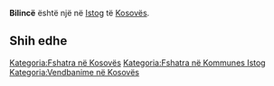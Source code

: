 {{Fshat në 
 | Emri                = Bilincë
 | EmriAlt                = 
 | NAME_SHORT_FORM=      
 | NAME_GENERIC=      
 | NAME_SORT_NAME_RO=      BILINCE
 | FULL_NAME_RO = Bilincë
 | FULL_NAME_ND_RO=Bilince
 | SORT_NAME_RG=BILINCE
 | FULL_NAME_RG=Bilincë
 | FULL_NAME_ND_RG=Bilince
 | SRP_NAME_SHORT_FORM=      
 | SRP_NAME_GENERIC=      
 | SRP_NAME_SORT_NAME_RO=      
 | SRP_FULL_NAME_RO = 
 | SRP_FULL_NAME_ND_RO=
 | SRP_SORT_NAME_RG=
 | SRP_FULL_NAME_RG=
 | SRP_FULL_NAME_ND_RG=
 | Emri (Rasa dhanore) = 
 | Figura              = 
 | Shteti              = Kosovo
 | Komuna              = Istog
 | Kodi postar         = 
 | Sipërfaqja          = 

 | Popullsia           = 

 | Regj. i popullsisë  = 
 | Dend. e popullsisë  = 
 | Faqja zyrtare       = 
 <!--- Koordinatat ----> 
 | Gjerësia            = 42.418056
 | Gjatësia            = 21.608333
 | Lartësia            = 
}}
'''Bilincë''' është një [[]] në [[Istog]] të [[Kosovës]].

<!-- == Gjeografia == -->
<!-- == Historia == -->
<!-- == Demografia == -->
== Shih edhe ==
{{Komuna Istog}}
{{Kosovo-Administrata-Cung}}

[[Kategoria:Fshatra në Kosovës]]
[[Kategoria:Fshatra në Kommunes Istog]]
[[Kategoria:Vendbanime në Kosovës]]
